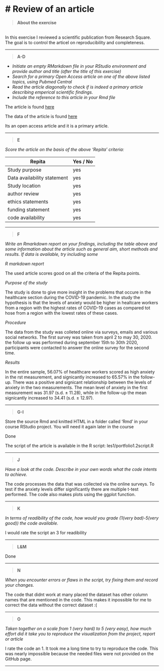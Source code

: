 
# Review of an article{-}
================================================================================

>__About the exercise__

<br> 
In this exercise I reviewed a scientific publication from Research Square. The goal is to control the articel on reproducibility and completeness.

***

>__A-D__

- _Initiate an empty RMarkdown file in your RStudio environment and provide author and title (after the title of this exercise)_
- _Search for a primary Open Access article on one of the above listed topics, using Pubmed Central_
- _Read the article diagonally to check if is indeed a primary article describing emperical scientific findings._
- _Include the reference to this article in your Rmd file_

The article is found [here](https://assets.researchsquare.com/files/rs-125888/v1/e437f416-34bb-4d7b-a6cc-03506e8adcf2.pdf)

The data of the article is found [here](https://osf.io/vmek2/)

Its an open access article and it is a primary article.

***

>__E__

_Score the article on the basis of the above ‘Repita’ criteria:_

Repita | Yes / No
------------- | -------------
Study purpose | yes
Data availability statement | yes 
Study location | yes
author review | yes
ethics statements | yes
funding statement | yes
code availability | yes


***


>__F__

_Write an Rmarkdown report on your findings, including the table above and some information about the article such as general aim, short methods and results. If data is available, try including some_


_R markdown report_

The used article scores good on all the criteria of the Repita points. 


_Purpose of the study_

The study is done to give more insight in the problems that occure in the healthcare section during the COVID-19 pandemic. In the study the hypothesis is that the levels of anxiety would be higher in healtcare workers from a region with the highest rates of COVID-19 cases as compared tot hose from a region with the lowest rates of these cases.


_Procedure_

The data from the study was colleted online via surveys, emails and various social networks. The first survey was taken from april 2 to may 30, 2020. the follow up was performed during september 15th to 30th 2020, participants were contacted to answer the online survey for the second time. 


_Results_


In the entire sample, 56.07% of healthcare workers scored as high anxiety in the rst measurement, and signicantly increased to 65.57% in the follow-up. There was a positive and signicant relationship between the levels of anxiety in the two measurements. The mean level of anxiety in the first measurement was 31.97 (s.d. ± 11.28), while in the follow-up the mean signicantly increased to 34.41 (s.d. ± 12.97).


***
>__G-I__

Store the source Rmd and knitted HTML in a folder called ‘Rmd’ in your course RStudio project. You will need it again later in the course

Done

The script of the article is available in the R script: les1/portfolio1.2script.R


***
>__J__

_Have a look at the code. Describe in your own words what the code intents to achieve._

The code processes the data that was collected via the online surveys. To test if the anxiety levels differ significantly there are multiple t-test performed. The code also makes plots using the ggplot function.

***
>__K__

_In terms of readibility of the code, how would you grade (1(very bad)-5(very good)) the code available._

I would rate the script an 3 for readibility

***
>__L&M__

Done

***
>__N__

_When you encounter errors or flaws in the script, try fixing them and record your changes._

The code that didnt work at many placed the dataset has other column names that are mentioned in the code. This makes it inpossible for me to correct the data without the correct dataset :(

***
>__O__

_Taken together on a scale from 1 (very hard) to 5 (very easy), how much effort did it take you to reproduce the visualization from the project, report or article_

I rate the code an 1. It took me a long time to try to reproduce the code. This was nearly impossible because the needed files were not provided on the GitHub page.

***
